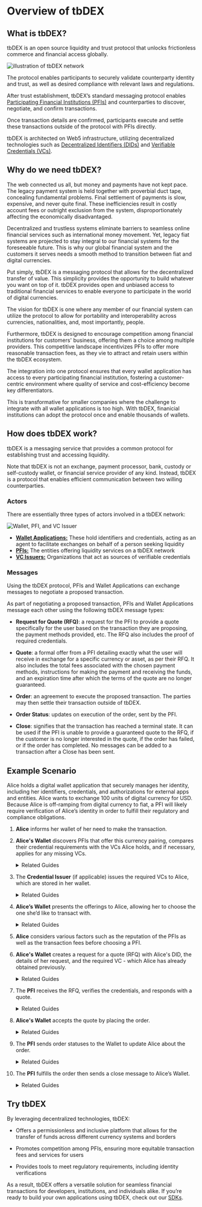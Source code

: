 # Overview of tbDEX

## What is tbDEX?

tbDEX is an open source liquidity and trust protocol that unlocks frictionless commerce and financial access globally.

![illustration of tbDEX network](/img/tbdex-protocol-illustration.png)

The protocol enables participants to securely validate counterparty identity and trust, as well as desired compliance with relevant laws and regulations. 

After trust establishment, tbDEX’s standard messaging protocol enables [Participating Financial Institutions (PFIs)](/docs/tbdex/pfi/overview) and counterparties to discover, negotiate, and confirm transactions. 

Once transaction details are confirmed, participants execute and settle these transactions outside of the protocol with PFIs directly.

tbDEX is architected on Web5 infrastructure, utilizing decentralized technologies such as [Decentralized Identifiers (DIDs)](/docs/web5/learn/decentralized-identifiers) and [Verifiable Credentials (VCs)](/docs/web5/learn/verifiable-credentials).

## Why do we need tbDEX?

The web connected us all, but money and payments have not kept pace. The legacy payment system is held together with proverbial duct tape, concealing fundamental problems. Final settlement of payments is slow, expensive, and never quite final. These inefficiencies result in costly account fees or outright exclusion from the system, disproportionately affecting the economically disadvantaged.

Decentralized and trustless systems eliminate barriers to  seamless online financial services such as international money movement. 
Yet, legacy fiat systems are projected to stay integral to our financial systems for the foreseeable future. 
This is why our global financial system and the customers it serves needs a smooth method to transition between fiat and digital currencies.

Put simply, tbDEX is a messaging protocol that allows for the decentralized transfer of value. 
This simplicity provides the opportunity to build whatever you want on top of it. 
tbDEX provides open and unbiased access to traditional financial services to enable everyone to participate in the world of digital currencies. 

The vision for tbDEX is one where any member of our financial system can utilize the protocol to allow for portability and interoperability across currencies, nationalities, and, most importantly, people.

Furthermore, tbDEX is designed to encourage competition among financial institutions for customers' business, offering them a choice among multiple providers. 
This competitive landscape incentivizes PFIs to offer more reasonable transaction fees, as they vie to attract and retain users within the tbDEX ecosystem.

The integration into one protocol ensures that every wallet application has access to every participating financial institution, fostering a customer-centric environment where quality of service and cost-efficiency become key differentiators. 

This is transformative for smaller companies where the challenge to integrate with all wallet applications is too high. 
With tbDEX, finanicial institutions can adopt the protocol once and enable thousands of wallets.


## How does tbDEX work?

tbDEX is a messaging service that  provides a common protocol for establishing trust and accessing liquidity.

Note that tbDEX is not an exchange, payment processor, bank, custody or self-custody wallet, or financial service provider of any kind.
Instead, tbDEX is a protocol that enables efficient communication between two willing counterparties.

### Actors

There are essentially three types of actors involved in a tbDEX network:

![Wallet, PFI, and VC Issuer](/img/tbdex-actors.png)

* **[Wallet Applications:](/docs/tbdex/wallet/overview)** These hold identifiers and credentials, acting as an agent to facilitate exchanges on behalf of a person seeking liquidity
* **[PFIs:](/docs/tbdex/pfi/overview)** The entities offering liquidity services on a tbDEX network
* **[VC Issuers:](/docs/tbdex/issuer/overview)** Organizations that act as sources of verifiable credentials

### Messages

Using the tbDEX protocol, PFIs and Wallet Applications can exchange messages to negotiate a proposed transaction.

As part of negotiating a proposed transaction, PFIs and Wallet Applications message each other using the following tbDEX message types:

* **Request for Quote (RFQ)**: a request for the PFI to provide a quote specifically for the user based on the transaction they are proposing, the payment methods provided, etc. The RFQ also includes the proof of required credentials.


* **Quote**: a formal offer from a PFI detailing exactly what the user will receive in exchange for a specific currency or asset, as per their RFQ. It also includes the total fees associated with the chosen payment methods, instructions for making the payment and receiving the funds, and an expiration time after which the terms of the quote are no longer guaranteed.

* **Order**: an agreement to execute the proposed transaction. The parties may then settle their transaction outside of tbDEX.

* **Order Status**: updates on execution of the order, sent by the PFI. 

* **Close**: signifies that the transaction has reached a terminal state. It can be used if the PFI is unable to provide a guaranteed quote to the RFQ, if the customer is no longer interested in the quote, if the order has failed, or if the order has completed. No messages can be added to a transaction after a Close has been sent.


## Example Scenario

Alice holds a digital wallet application that securely manages her identity, including her identifiers, credentials, and authorizations for external apps and entities.
Alice wants to exchange 100 units of digital currency for USD. 
Because Alice is off-ramping from digital currency to fiat, a PFI will likely require verification of Alice’s identity in order to fulfill their regulatory and compliance obligations.

1. **Alice** informs her wallet of her need to make the transaction.

2. **Alice's Wallet** discovers PFIs that offer this currency pairing, compares their credential requirements with the VCs Alice holds, and if necessary, applies for any missing VCs.
    <details>
    <summary>Related Guides</summary>

    * [Onboard as PFI](/docs/tbdex/pfi/onboarding)
    * [Allowlist PFIs](/docs/tbdex/wallet/allowlist-pfis)
    * [Present Credentials](/docs/tbdex/wallet/managing-credentials)

    </details>

3. The **Credential Issuer** (if applicable) issues the required VCs to Alice, which are stored in her wallet.
    <details>
    <summary>Related Guides</summary>
    
    * [Setup Credential Issuance Service](/docs/tbdex/issuer/vc-issuance)
    * [Issue a VC](/docs/web5/build/verifiable-credentials/vc-issuance)

    </details>

4. **Alice’s Wallet** presents the offerings to Alice, allowing her to choose the one she’d like to transact with.
    <details>
    <summary>Related Guides</summary>

    * [Get Offerings](/docs/tbdex/wallet/get-offerings)

    </details>

5. **Alice** considers various factors such as the reputation of the PFIs as well as the transaction fees before choosing a PFI.

6. **Alice's Wallet** creates a request for a quote (RFQ) with Alice's DID, the details of her request, and the required VC - which Alice has already obtained previously. 
    <details>
    <summary>Related Guides</summary>

    * [Send RFQs](/docs/tbdex/wallet/send-rfq)

    </details>

7. The **PFI** receives the RFQ, verifies the credentials, and responds with a quote. 
    <details>
    <summary>Related Guides</summary>

    * [Create Quotes](/docs/tbdex/pfi/creating-quotes)

    </details>

8. **Alice's Wallet** accepts the quote by placing the order. 
    <details>
    <summary>Related Guides</summary>

    * [Place Orders](/docs/tbdex/wallet/place-order)
    * [Cancel Exchange](/docs/tbdex/wallet/receive-quote#cancel-exchange)

    </details>

9. The **PFI** sends order statuses to the Wallet to update Alice about the order.
    <details>
    <summary>Related Guides</summary>

    * [PFI: Process Orders](/docs/tbdex/pfi/processing-orders)
    * [Wallet: Listen for Order Status Updates](/docs/tbdex/wallet/place-order#listen-for-order-status-updates)

    </details>

10. The **PFI** fulfills the order then sends a close message to Alice’s Wallet.
    <details>
    <summary>Related Guides</summary>

    * [PFI: Close Order](/docs/tbdex/pfi/processing-orders#close-the-order)
    * [Wallet: Receive Close Message](/docs/tbdex/wallet/place-order#receive-close-message)
    * [Wallet: Cancel Exchange](/docs/tbdex/wallet/receive-quote#cancel-exchange)

    </details>

## Try tbDEX

By leveraging decentralized technologies, tbDEX: 

* Offers a permissionless and inclusive platform that allows for the transfer of funds across different currency systems and borders 

* Promotes competition among PFIs, ensuring more equitable transaction fees and services for users 

* Provides tools to meet regulatory requirements, including identity verifications

As a result, tbDEX offers a versatile solution for seamless financial transactions for developers, institutions, and individuals alike. If you’re ready to build your own applications using tbDEX, check out our [SDKs](https://github.com/TBD54566975/tbdex).